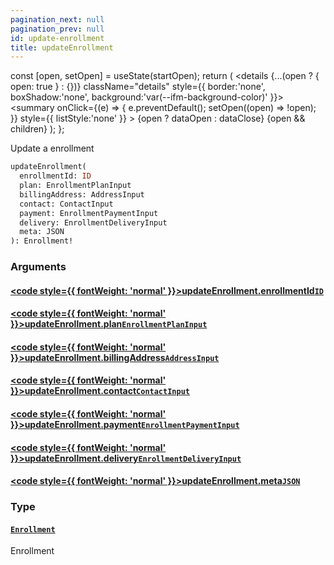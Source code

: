 ```yaml
---
pagination_next: null
pagination_prev: null
id: update-enrollment
title: updateEnrollment
---
```









  const [open, setOpen] = useState(startOpen);
  return (
    <details {...(open ? { open: true } : {})} className="details" style={{ border:'none', boxShadow:'none', background:'var(--ifm-background-color)' }}>
      <summary
        onClick={(e) => {
          e.preventDefault();
          setOpen((open) => !open);
        }}
        style={{ listStyle:'none' }}
      >
      {open ? dataOpen : dataClose}
      </summary>
      {open && children}
    </details>
  );
};








Update a enrollment


```graphql
updateEnrollment(
  enrollmentId: ID
  plan: EnrollmentPlanInput
  billingAddress: AddressInput
  contact: ContactInput
  payment: EnrollmentPaymentInput
  delivery: EnrollmentDeliveryInput
  meta: JSON
): Enrollment!
```




### Arguments

#### [<code style={{ fontWeight: 'normal' }}>updateEnrollment.<b>enrollmentId</b></code>](#)<Bullet />[`ID`](/schema/types/scalars/id.mdx) <Badge class="badge badge--secondary" text="scalar"/> 



#### [<code style={{ fontWeight: 'normal' }}>updateEnrollment.<b>plan</b></code>](#)<Bullet />[`EnrollmentPlanInput`](/schema/types/inputs/enrollment-plan-input.mdx) <Badge class="badge badge--secondary" text="input"/> 



#### [<code style={{ fontWeight: 'normal' }}>updateEnrollment.<b>billingAddress</b></code>](#)<Bullet />[`AddressInput`](/schema/types/inputs/address-input.mdx) <Badge class="badge badge--secondary" text="input"/> 



#### [<code style={{ fontWeight: 'normal' }}>updateEnrollment.<b>contact</b></code>](#)<Bullet />[`ContactInput`](/schema/types/inputs/contact-input.mdx) <Badge class="badge badge--secondary" text="input"/> 



#### [<code style={{ fontWeight: 'normal' }}>updateEnrollment.<b>payment</b></code>](#)<Bullet />[`EnrollmentPaymentInput`](/schema/types/inputs/enrollment-payment-input.mdx) <Badge class="badge badge--secondary" text="input"/> 



#### [<code style={{ fontWeight: 'normal' }}>updateEnrollment.<b>delivery</b></code>](#)<Bullet />[`EnrollmentDeliveryInput`](/schema/types/inputs/enrollment-delivery-input.mdx) <Badge class="badge badge--secondary" text="input"/> 



#### [<code style={{ fontWeight: 'normal' }}>updateEnrollment.<b>meta</b></code>](#)<Bullet />[`JSON`](/schema/types/scalars/json.mdx) <Badge class="badge badge--secondary" text="scalar"/> 



### Type

#### [`Enrollment`](/schema/types/objects/enrollment.mdx) <Badge class="badge badge--secondary" text="object"/> 
Enrollment







